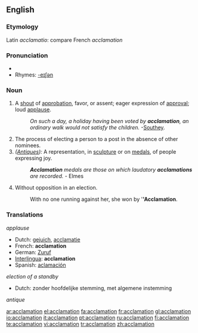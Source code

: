 ==English==

===Etymology===
Latin ''acclamatio'': compare French ''acclamation''

===Pronunciation===
* {{IPA|/ækkləˈmeɪʃən/}}
* Rhymes: [[Rhymes:English:-eɪʃǝn|-eɪʃǝn]]

===Noun===
{{en-noun}}

# A [[shout]] of [[approbation]], favor, or assent; eager expression of [[approval]]; loud [[applause]].
#: ''On such a day, a holiday having been voted by '''acclamation''', an ordinary walk would not satisfy the children.''  -[[Southey]].
# The process of electing a person to a post in the absence of other nominees.
# ''([[Antique]]s):'' A representation, in [[sculpture]] or on [[medals]], of people expressing joy.
#: '''''Acclamation''' medals are those on which laudatory '''acclamations''' are recorded.''  - Elmes
# {{context|Canadian}} Without opposition in an election.
#: With no one running against her, she won by '''''Acclamation'''.

===Translations===
{{rfc-level|Translations at L3+ (AutoFormat would have corrected level of Translations)}}
''applause''
* Dutch: [[gejuich]], [[acclamatie]]
* French: '''acclamation'''
* German: [[Zuruf]]
* [[Interlingua]]: '''acclamation'''
* Spanish: [[aclamación]]

''election of a standby''
* Dutch: zonder hoofdelijke stemming, met algemene instemming

''antique''

[[ar:acclamation]]
[[el:acclamation]]
[[fa:acclamation]]
[[fr:acclamation]]
[[gl:acclamation]]
[[io:acclamation]]
[[it:acclamation]]
[[pt:acclamation]]
[[ru:acclamation]]
[[fi:acclamation]]
[[te:acclamation]]
[[vi:acclamation]]
[[tr:acclamation]]
[[zh:acclamation]]